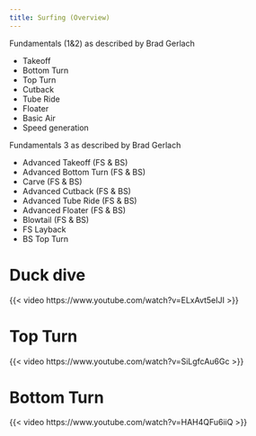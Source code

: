 ```yaml
---
title: Surfing (Overview)
---
```



Fundamentals (1&2) as described by Brad Gerlach

- Takeoff
- Bottom Turn
- Top Turn
- Cutback
- Tube Ride
- Floater
- Basic Air
- Speed generation

Fundamentals 3 as described by Brad Gerlach

- Advanced Takeoff (FS & BS)
- Advanced Bottom Turn (FS & BS)
- Carve (FS & BS)
- Advanced Cutback (FS & BS)
- Advanced Tube Ride (FS & BS)
- Advanced Floater (FS & BS)
- Blowtail (FS & BS)
- FS Layback
- BS Top Turn




# Duck dive
{{< video https://www.youtube.com/watch?v=ELxAvt5eIJI >}}


# Top Turn

{{< video https://www.youtube.com/watch?v=SiLgfcAu6Gc >}}

# Bottom Turn

{{< video https://www.youtube.com/watch?v=HAH4QFu6iiQ >}}